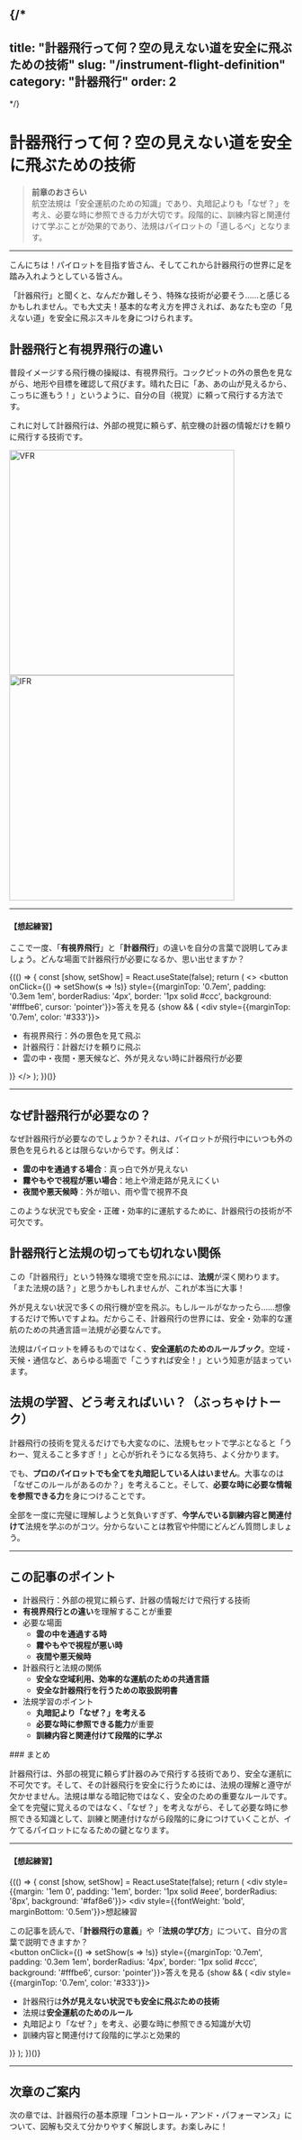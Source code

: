 
{/*
---
title: "計器飛行って何？空の見えない道を安全に飛ぶための技術"
slug: "/instrument-flight-definition"
category: "計器飛行"
order: 2
---
*/}

# 計器飛行って何？空の見えない道を安全に飛ぶための技術

> **前章のおさらい**  
> 航空法規は「安全運航のための知識」であり、丸暗記よりも「なぜ？」を考え、必要な時に参照できる力が大切です。段階的に、訓練内容と関連付けて学ぶことが効果的であり、法規はパイロットの「道しるべ」となります。

---

こんにちは！パイロットを目指す皆さん、そしてこれから計器飛行の世界に足を踏み入れようとしている皆さん。

「計器飛行」と聞くと、なんだか難しそう、特殊な技術が必要そう……と感じるかもしれません。でも大丈夫！基本的な考え方を押さえれば、あなたも空の「見えない道」を安全に飛ぶスキルを身につけられます。

## 計器飛行と有視界飛行の違い

普段イメージする飛行機の操縦は、有視界飛行。コックピットの外の景色を見ながら、地形や目標を確認して飛びます。晴れた日に「あ、あの山が見えるから、こっちに進もう！」というように、自分の目（視覚）に頼って飛行する方法です。

これに対して<Highlight>計器飛行</Highlight>は、外部の視覚に頼らず、航空機の計器の情報だけを頼りに飛行する技術です。

<Image src="/images/ContentImages/image3.png" alt="VFR"  width="400px" /><Image src="/images/ContentImages/image4.png" alt="IFR"  width="400px" />

---

#### 【想起練習】
ここで一度、「<b>有視界飛行</b>」と「<b>計器飛行</b>」の違いを自分の言葉で説明してみましょう。どんな場面で計器飛行が必要になるか、思い出せますか？

{(() => {
  const [show, setShow] = React.useState(false);
  return (
    <>
      <button onClick={() => setShow(s => !s)} style={{marginTop: '0.7em', padding: '0.3em 1em', borderRadius: '4px', border: '1px solid #ccc', background: '#fffbe6', cursor: 'pointer'}}>答えを見る</button>
      {show && (
        <div style={{marginTop: '0.7em', color: '#333'}}>
          <ul>
            <li>有視界飛行：外の景色を見て飛ぶ</li>
            <li>計器飛行：計器だけを頼りに飛ぶ</li>
            <li>雲の中・夜間・悪天候など、外が見えない時に計器飛行が必要</li>
          </ul>
        </div>
      )}
    </>
  );
})()}

---

## なぜ計器飛行が必要なの？

なぜ計器飛行が必要なのでしょうか？それは、パイロットが飛行中にいつも外の景色を見られるとは限らないからです。例えば：

- **雲の中を通過する場合**：真っ白で外が見えない
- **霧やもやで視程が悪い場合**：地上や滑走路が見えにくい
- **夜間や悪天候時**：外が暗い、雨や雪で視界不良

このような状況でも安全・正確・効率的に運航するために、<Highlight>計器飛行の技術</Highlight>が不可欠です。

## 計器飛行と法規の切っても切れない関係

この「計器飛行」という特殊な環境で空を飛ぶには、**法規**が深く関わります。「また法規の話？」と思うかもしれませんが、これが本当に大事！

外が見えない状況で多くの飛行機が空を飛ぶ。もしルールがなかったら……想像するだけで怖いですよね。だからこそ、計器飛行の世界には、<Highlight>安全・効率的な運航のための共通言語＝法規</Highlight>が必要なんです。

法規はパイロットを縛るものではなく、**安全運航のためのルールブック**。空域・天候・通信など、あらゆる場面で「こうすれば安全！」という知恵が詰まっています。

## 法規の学習、どう考えればいい？（ぶっちゃけトーク）

計器飛行の技術を覚えるだけでも大変なのに、法規もセットで学ぶとなると「うわー、覚えること多すぎ！」と心が折れそうになる気持ち、よく分かります。

でも、**プロのパイロットでも全てを丸暗記している人はいません**。大事なのは「なぜこのルールがあるのか？」を考えること。そして、**必要な時に必要な情報を参照できる力**を身につけることです。

全部を一度に完璧に理解しようと気負いすぎず、**今学んでいる訓練内容と関連付けて**法規を学ぶのがコツ。分からないことは教官や仲間にどんどん質問しましょう。

---

## この記事のポイント

- <Highlight>計器飛行</Highlight>：外部の視覚に頼らず、計器の情報だけで飛行する技術
- **有視界飛行との違い**を理解することが重要
- 必要な場面
  - **雲の中を通過する時**
  - **霧やもやで視程が悪い時**
  - **夜間や悪天候時**
- <Highlight>計器飛行と法規の関係</Highlight>
  - **安全な空域利用、効率的な運航のための共通言語**
  - **安全な計器飛行を行うための取扱説明書**
- 法規学習のポイント
  - **丸暗記より「なぜ？」を考える**
  - **必要な時に参照できる能力**が重要
  - **訓練内容と関連付けて段階的に学ぶ**

<section className="section-summary">
### まとめ

計器飛行は、外部の視覚に頼らず計器のみで飛行する技術であり、安全な運航に不可欠です。そして、その計器飛行を安全に行うためには、法規の理解と遵守が欠かせません。法規は単なる暗記物ではなく、<Highlight>安全のための重要なルール</Highlight>です。全てを完璧に覚えるのではなく、「なぜ？」を考えながら、そして必要な時に参照できる知識として、訓練と関連付けながら段階的に身につけていくことが、イケてるパイロットになるための鍵となります。

---

#### 【想起練習】

{(() => {
  const [show, setShow] = React.useState(false);
  return (
    <div style={{margin: '1em 0', padding: '1em', border: '1px solid #eee', borderRadius: '8px', background: '#faf8e6'}}>
      <div style={{fontWeight: 'bold', marginBottom: '0.5em'}}>想起練習</div>
      <div>この記事を読んで、「<b>計器飛行の意義</b>」や「<b>法規の学び方</b>」について、自分の言葉で説明できますか？</div>
      <button onClick={() => setShow(s => !s)} style={{marginTop: '0.7em', padding: '0.3em 1em', borderRadius: '4px', border: '1px solid #ccc', background: '#fffbe6', cursor: 'pointer'}}>答えを見る</button>
      {show && (
        <div style={{marginTop: '0.7em', color: '#333'}}>
          <ul>
            <li>計器飛行は<strong>外が見えない状況でも安全に飛ぶための技術</strong></li>
            <li>法規は<strong>安全運航のためのルール</strong></li>
            <li>丸暗記より「なぜ？」を考え、必要な時に参照できる知識が大切</li>
            <li>訓練内容と関連付けて段階的に学ぶと効果的</li>
          </ul>
        </div>
      )}
    </div>
  );
})()}

---

## 次章のご案内

次の章では、計器飛行の基本原理「コントロール・アンド・パフォーマンス」について、図解も交えて分かりやすく解説します。お楽しみに！
</section> 